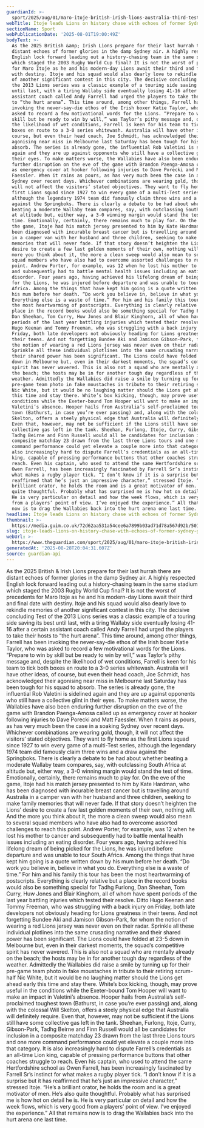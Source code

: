 ```yaml
---
guardianId: >-
  sport/2025/aug/01/maro-itoje-british-irish-lions-australia-third-test-sydney-rugby-union
webTitle: Itoje leads Lions on history chase with echoes of former Sydney glories in air
sectionName: Sport
webPublicationDate: '2025-08-01T19:00:49Z'
bodyText: >-
  As the 2025 British &amp; Irish Lions prepare for their last hurrah there are
  distant echoes of former glories in the damp Sydney air. A highly respected
  English lock forward leading out a history-chasing team in the same stadium
  which staged the 2003 Rugby World Cup final? It is not the worst of precedents
  for Maro Itoje as he and his modern-day Lions await their third and final date
  with destiny. Itoje and his squad would also dearly love to rekindle memories
  of another significant contest in this city. The decisive concluding Test of
  the 2013 Lions series was a classic example of a touring side saving its best
  until last, with a tiring Wallaby side eventually losing 41-16 after a certain
  assistant coach called Andy Farrell had urged the players to take their hosts
  to “the hurt arena”. This time around, among other things, Farrell has been
  invoking the never-say-die ethos of the Irish boxer Katie Taylor, who was
  asked to record a few motivational words for the Lions. “Prepare to win by
  skill but be ready to win by will,” was Taylor’s pithy message and, despite
  the likelihood of wet conditions, Farrell is keen for his team to tick both
  boxes en route to a 3-0 series whitewash. Australia will have other ideas, of
  course, but even their head coach, Joe Schmidt, has acknowledged their
  agonising near miss in Melbourne last Saturday has been tough for his squad to
  absorb. The series is already gone, the influential Rob Valetini is sidelined
  again and they are up against opponents who still have a collective glint in
  their eyes. To make matters worse, the Wallabies have also been enduring
  further disruption on the eve of the game with Brandon Paenga-Amosa called up
  as emergency cover at hooker following injuries to Dave Porecki and Matt
  Faessler. When it rains as pours, as has very much been the case in a soaking
  Sydney over recent days. Whichever combinations are wearing gold, though, it
  will not affect the visitors’ stated objectives. They want to fly home as the
  first Lions squad since 1927 to win every game of a multi-Test series,
  although the legendary 1974 team did famously claim three wins and a draw
  against the Springboks. There is clearly a debate to be had about whether
  beating a moderate Wallaby team compares, say, with outclassing South Africa
  at altitude but, either way, a 3-0 winning margin would stand the test of
  time. Emotionally, certainly, there remains much to play for. On the eve of
  the game, Itoje had his match jersey presented to him by Kate Hardman, who has
  been diagnosed with incurable breast cancer but is travelling around Australia
  in a camper van with her husband and three children, seeking to make family
  memories that will never fade. If that story doesn’t heighten the Lions’
  desire to create a few last golden moments of their own, nothing will. And the
  more you think about it, the more a clean sweep would also mean to several
  squad members who have also had to overcome assorted challenges to reach this
  point. Andrew Porter, for example, was 12 when he lost his mother to cancer
  and subsequently had to battle mental health issues including an eating
  disorder. Four years ago, having achieved his lifelong dream of being picked
  for the Lions, he was injured before departure and was unable to tour South
  Africa. Among the things that have kept him going is a quote written down by
  his mum before her death. “Do work you believe in, believe in what you do.
  Everything else is a waste of time.” For him and his family this tour has been
  the most heartwarming of postscripts. Everything is clearly relative but a
  place in the record books would also be something special for Tadhg Furlong,
  Dan Sheehan, Tom Curry, Huw Jones and Blair Kinghorn, all of whom have spent
  periods of the last year battling injuries which tested their resolve. Ditto
  Hugo Keenan and Tommy Freeman, who was struggling with a back injury on
  Friday, both late developers not obviously heading for Lions greatness in
  their teens. And not forgetting Bundee Aki and Jamison Gibson-Park, for whom
  the notion of wearing a red Lions jersey was never even on their radar.
  Sprinkle all these individual plotlines into the same crusading narrative and
  their shared power has been significant. The Lions could have folded at 23-5
  down in Melbourne but, even in their darkest moments, the squad’s competitive
  spirit has never wavered. This is also not a squad who are mentally already on
  the beach; the hosts may be in for another tough day regardless of the
  weather. Admittedly the Wallabies did raise a smile by turning up for their
  pre-game team photo in fake moustaches in tribute to their retiring scrum-half
  Nic White, but it would be no laughing matter should the Lions get ahead early
  this time and stay there. White’s box kicking, though, may prove useful in the
  conditions while the Exeter-bound Tom Hooper will want to make an impact in
  Valetini’s absence. Hooper hails from Australia’s self-proclaimed toughest
  town (Bathurst, in case you’re ever passing) and, along with the colossal Will
  Skelton, offers a steely physical edge that Australia will definitely require.
  Even that, however, may not be sufficient if the Lions still have some
  collective gas left in the tank. Sheehan, Furlong, Itoje, Curry, Gibson-Park,
  Tadhg Beirne and Finn Russell would all be candidates for inclusion in a
  composite matchday 23 drawn from the last three Lions tours and one more
  command performance could yet elevate a couple more into that category. It is
  also increasingly hard to dispute Farrell’s credentials as an all-time Lion
  king, capable of pressing performance buttons that other coaches struggle to
  reach. Even his captain, who used to attend the same Hertfordshire school as
  Owen Farrell, has been increasingly fascinated by Farrell Sr’s instinct for
  what makes a rugby player tick. “I don’t know if it is a surprise but it has
  reaffirmed that he’s just an impressive character,” stressed Itoje. “He’s a
  brilliant orator, he holds the room and is a great motivator of men. He’s also
  quite thoughtful. Probably what has surprised me is how hot on detail he is.
  He is very particular on detail and how the week flows, which is very good
  from a players’ point of view. I’ve enjoyed the experience.” All that remains
  now is to drag the Wallabies back into the hurt arena one last time.
headline: Itoje leads Lions on history chase with echoes of former Sydney glories in air
thumbnail: >-
  https://media.guim.co.uk/72d62aa531a54cee6a7899b03ad71d78a567d92b/501_144_3967_3174/500.jpg
slug: itoje-leads-lions-on-history-chase-with-echoes-of-former-sydney-glories-in-air
webUrl: >-
  https://www.theguardian.com/sport/2025/aug/01/maro-itoje-british-irish-lions-australia-third-test-sydney-rugby-union
generatedAt: '2025-08-28T20:04:31.607Z'
source: guardian-api
---
```

As the 2025 British &amp; Irish Lions prepare for their last hurrah there are distant echoes of former glories in the damp Sydney air. A highly respected English lock forward leading out a history-chasing team in the same stadium which staged the 2003 Rugby World Cup final? It is not the worst of precedents for Maro Itoje as he and his modern-day Lions await their third and final date with destiny. Itoje and his squad would also dearly love to rekindle memories of another significant contest in this city. The decisive concluding Test of the 2013 Lions series was a classic example of a touring side saving its best until last, with a tiring Wallaby side eventually losing 41-16 after a certain assistant coach called Andy Farrell had urged the players to take their hosts to “the hurt arena”. This time around, among other things, Farrell has been invoking the never-say-die ethos of the Irish boxer Katie Taylor, who was asked to record a few motivational words for the Lions. “Prepare to win by skill but be ready to win by will,” was Taylor’s pithy message and, despite the likelihood of wet conditions, Farrell is keen for his team to tick both boxes en route to a 3-0 series whitewash. Australia will have other ideas, of course, but even their head coach, Joe Schmidt, has acknowledged their agonising near miss in Melbourne last Saturday has been tough for his squad to absorb. The series is already gone, the influential Rob Valetini is sidelined again and they are up against opponents who still have a collective glint in their eyes. To make matters worse, the Wallabies have also been enduring further disruption on the eve of the game with Brandon Paenga-Amosa called up as emergency cover at hooker following injuries to Dave Porecki and Matt Faessler. When it rains as pours, as has very much been the case in a soaking Sydney over recent days. Whichever combinations are wearing gold, though, it will not affect the visitors’ stated objectives. They want to fly home as the first Lions squad since 1927 to win every game of a multi-Test series, although the legendary 1974 team did famously claim three wins and a draw against the Springboks. There is clearly a debate to be had about whether beating a moderate Wallaby team compares, say, with outclassing South Africa at altitude but, either way, a 3-0 winning margin would stand the test of time. Emotionally, certainly, there remains much to play for. On the eve of the game, Itoje had his match jersey presented to him by Kate Hardman, who has been diagnosed with incurable breast cancer but is travelling around Australia in a camper van with her husband and three children, seeking to make family memories that will never fade. If that story doesn’t heighten the Lions’ desire to create a few last golden moments of their own, nothing will. And the more you think about it, the more a clean sweep would also mean to several squad members who have also had to overcome assorted challenges to reach this point. Andrew Porter, for example, was 12 when he lost his mother to cancer and subsequently had to battle mental health issues including an eating disorder. Four years ago, having achieved his lifelong dream of being picked for the Lions, he was injured before departure and was unable to tour South Africa. Among the things that have kept him going is a quote written down by his mum before her death. “Do work you believe in, believe in what you do. Everything else is a waste of time.” For him and his family this tour has been the most heartwarming of postscripts. Everything is clearly relative but a place in the record books would also be something special for Tadhg Furlong, Dan Sheehan, Tom Curry, Huw Jones and Blair Kinghorn, all of whom have spent periods of the last year battling injuries which tested their resolve. Ditto Hugo Keenan and Tommy Freeman, who was struggling with a back injury on Friday, both late developers not obviously heading for Lions greatness in their teens. And not forgetting Bundee Aki and Jamison Gibson-Park, for whom the notion of wearing a red Lions jersey was never even on their radar. Sprinkle all these individual plotlines into the same crusading narrative and their shared power has been significant. The Lions could have folded at 23-5 down in Melbourne but, even in their darkest moments, the squad’s competitive spirit has never wavered. This is also not a squad who are mentally already on the beach; the hosts may be in for another tough day regardless of the weather. Admittedly the Wallabies did raise a smile by turning up for their pre-game team photo in fake moustaches in tribute to their retiring scrum-half Nic White, but it would be no laughing matter should the Lions get ahead early this time and stay there. White’s box kicking, though, may prove useful in the conditions while the Exeter-bound Tom Hooper will want to make an impact in Valetini’s absence. Hooper hails from Australia’s self-proclaimed toughest town (Bathurst, in case you’re ever passing) and, along with the colossal Will Skelton, offers a steely physical edge that Australia will definitely require. Even that, however, may not be sufficient if the Lions still have some collective gas left in the tank. Sheehan, Furlong, Itoje, Curry, Gibson-Park, Tadhg Beirne and Finn Russell would all be candidates for inclusion in a composite matchday 23 drawn from the last three Lions tours and one more command performance could yet elevate a couple more into that category. It is also increasingly hard to dispute Farrell’s credentials as an all-time Lion king, capable of pressing performance buttons that other coaches struggle to reach. Even his captain, who used to attend the same Hertfordshire school as Owen Farrell, has been increasingly fascinated by Farrell Sr’s instinct for what makes a rugby player tick. “I don’t know if it is a surprise but it has reaffirmed that he’s just an impressive character,” stressed Itoje. “He’s a brilliant orator, he holds the room and is a great motivator of men. He’s also quite thoughtful. Probably what has surprised me is how hot on detail he is. He is very particular on detail and how the week flows, which is very good from a players’ point of view. I’ve enjoyed the experience.” All that remains now is to drag the Wallabies back into the hurt arena one last time.
